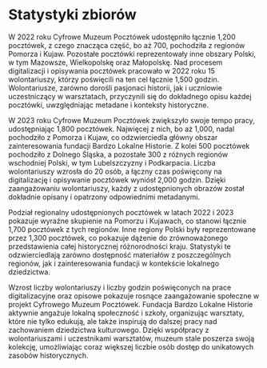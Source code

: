 # Statystyki zbiorów

W 2022 roku Cyfrowe Muzeum Pocztówek udostępniło łącznie 1,200 pocztówek, z czego znacząca część, bo aż 700, pochodziła z regionów Pomorza i Kujaw. Pozostałe pocztówki reprezentowały inne obszary Polski, w tym Mazowsze, Wielkopolskę oraz Małopolskę. Nad procesem digitalizacji i opisywania pocztówek pracowało w 2022 roku 15 wolontariuszy, którzy poświęcili na ten cel łącznie 1,500 godzin. Wolontariusze, zarówno dorośli pasjonaci historii, jak i uczniowie uczestniczący w warsztatach, przyczynili się do dokładnego opisu każdej pocztówki, uwzględniając metadane i konteksty historyczne.

W 2023 roku Cyfrowe Muzeum Pocztówek zwiększyło swoje tempo pracy, udostępniając 1,800 pocztówek. Najwięcej z nich, bo aż 1,000, nadal pochodziło z Pomorza i Kujaw, co odzwierciedla główny obszar zainteresowania fundacji Bardzo Lokalne Historie. Z kolei 500 pocztówek pochodziło z Dolnego Śląska, a pozostałe 300 z różnych regionów wschodniej Polski, w tym Lubelszczyzny i Podkarpacia. Liczba wolontariuszy wzrosła do 20 osób, a łączny czas poświęcony na digitalizację i opisywanie pocztówek wyniósł 2,000 godzin. Dzięki zaangażowaniu wolontariuszy, każdy z udostępnionych obrazów został dokładnie opisany i opatrzony odpowiednimi metadanymi.

Podział regionalny udostępnionych pocztówek w latach 2022 i 2023 pokazuje wyraźne skupienie na Pomorzu i Kujawach, co stanowi łącznie 1,700 pocztówek z tych regionów. Inne regiony Polski były reprezentowane przez 1,300 pocztówek, co pokazuje dążenie do zrównoważonego przedstawienia całej historycznej różnorodności kraju. Statystyki te odzwierciedlają zarówno dostępność materiałów z poszczególnych regionów, jak i zainteresowania fundacji w kontekście lokalnego dziedzictwa.

Wzrost liczby wolontariuszy i liczby godzin poświęconych na prace digitalizacyjne oraz opisowe pokazuje rosnące zaangażowanie społeczne w projekt Cyfrowego Muzeum Pocztówek. Fundacja Bardzo Lokalne Historie aktywnie angażuje lokalną społeczność i szkoły, organizując warsztaty, które nie tylko edukują, ale także inspirują do dalszej pracy nad zachowaniem dziedzictwa kulturowego. Dzięki współpracy z wolontariuszami i uczestnikami warsztatów, muzeum stale poszerza swoją kolekcję, umożliwiając coraz większej liczbie osób dostęp do unikatowych zasobów historycznych.
